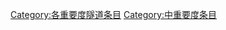 {{catmore1|[[Wikipedia:隧道专题|Wikipedia:隧道专题]]}}
{{Articles by Importance|topic=隧道|project=隧道|format=TOC}}
{{emptycat}}

[[Category:各重要度隧道条目|Category:各重要度隧道条目]]
[[Category:中重要度条目|Category:中重要度条目]]